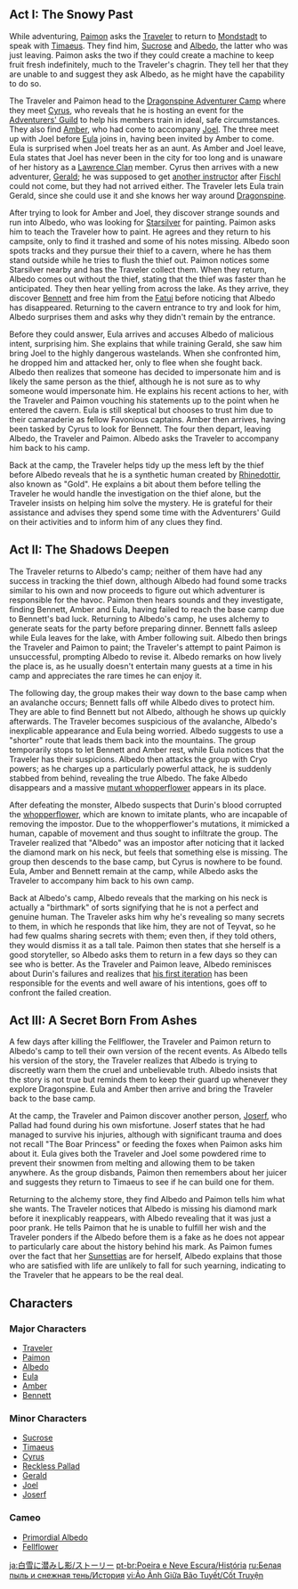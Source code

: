 {{EventTabs
|subpage1 = Born of the Snow
|subpage2 = Dragonspine Special Training
|subpage2name = Special Training
|subpage3 = Rise of the Fell Flower
|subpage3name = Fellflower Challenge
}}
{{Chapter Infobox
|item            = Chapter Shadows Amidst Snowstorms.png
|type            = Event
|act1            = The Snowy Past
|ARReq1          = 20
|archonQuestReq1 = [[Prologue]] Act II: [[For a Tomorrow Without Tears]]
|storyQuestReq1  = [[Princeps Cretaceus Chapter]] Act I: [[Traveler Observation Report]]
|worldQuestReq1  = [[Lost in the Snow]]
|act2            = The Shadows Deepen
|act3            = A Secret Born From Ashes
}}
==Act I: The Snowy Past==
{{Main|The Snowy Past}}

While adventuring, [[Paimon]] asks the [[Traveler]] to return to [[Mondstadt]] to speak with [[Timaeus]]. They find him, [[Sucrose]] and [[Albedo]], the latter who was just leaving. Paimon asks the two if they could create a machine to keep fruit fresh indefinitely, much to the Traveler's chagrin. They tell her that they are unable to and suggest they ask Albedo, as he might have the capability to do so.

The Traveler and Paimon head to the [[Dragonspine Adventurer Camp]] where they meet [[Cyrus]], who reveals that he is hosting an event for the [[Adventurers' Guild]] to help his members train in ideal, safe circumstances. They also find [[Amber]], who had come to accompany [[Joel]]. The three meet up with Joel before [[Eula]] joins in, having been invited by Amber to come. Eula is surprised when Joel treats her as an aunt. As Amber and Joel leave, Eula states that Joel has never been in the city for too long and is unaware of her history as a [[Lawrence Clan]] member. Cyrus then arrives with a new adventurer, [[Gerald]]; he was supposed to get [[Bennett|another instructor]] after [[Fischl]] could not come, but they had not arrived either. The Traveler lets Eula train Gerald, since she could use it and she knows her way around [[Dragonspine]].

After trying to look for Amber and Joel, they discover strange sounds and run into Albedo, who was looking for [[Starsilver]] for painting. Paimon asks him to teach the Traveler how to paint. He agrees and they return to his campsite, only to find it trashed and some of his notes missing. Albedo soon spots tracks and they pursue their thief to a cavern, where he has them stand outside while he tries to flush the thief out. Paimon notices some Starsilver nearby and has the Traveler collect them. When they return, Albedo comes out without the thief, stating that the thief was faster than he anticipated. They then hear yelling from across the lake. As they arrive, they discover [[Bennett]] and free him from the [[Fatui/Enemies|Fatui]] before noticing that Albedo has disappeared. Returning to the cavern entrance to try and look for him, Albedo surprises them and asks why they didn't remain by the entrance.

Before they could answer, Eula arrives and accuses Albedo of malicious intent, surprising him. She explains that while training Gerald, she saw him bring Joel to the highly dangerous wastelands. When she confronted him, he dropped him and attacked her, only to flee when she fought back. Albedo then realizes that someone has decided to impersonate him and is likely the same person as the thief, although he is not sure as to why someone would impersonate him. He explains his recent actions to her, with the Traveler and Paimon vouching his statements up to the point when he entered the cavern. Eula is still skeptical but chooses to trust him due to their camaraderie as fellow Favonious captains. Amber then arrives, having been tasked by Cyrus to look for Bennett. The four then depart, leaving Albedo, the Traveler and Paimon. Albedo asks the Traveler to accompany him back to his camp.

Back at the camp, the Traveler helps tidy up the mess left by the thief before Albedo reveals that he is a synthetic human created by [[Rhinedottir]], also known as "Gold". He explains a bit about them before telling the Traveler he would handle the investigation on the thief alone, but the Traveler insists on helping him solve the mystery. He is grateful for their assistance and advises they spend some time with the Adventurers' Guild on their activities and to inform him of any clues they find.

==Act II: The Shadows Deepen==
{{Main|The Shadows Deepen}}

The Traveler returns to Albedo's camp; neither of them have had any success in tracking the thief down, although Albedo had found some tracks similar to his own and now proceeds to figure out which adventurer is responsible for the havoc. Paimon then hears sounds and they investigate, finding Bennett, Amber and Eula, having failed to reach the base camp due to Bennett's bad luck. Returning to Albedo's camp, he uses alchemy to generate seats for the party before preparing dinner. Bennett falls asleep while Eula leaves for the lake, with Amber following suit. Albedo then brings the Traveler and Paimon to paint; the Traveler's attempt to paint Paimon is unsuccessful, prompting Albedo to revise it. Albedo remarks on how lively the place is, as he usually doesn't entertain many guests at a time in his camp and appreciates the rare times he can enjoy it.

The following day, the group makes their way down to the base camp when an avalanche occurs; Bennett falls off while Albedo dives to protect him. They are able to find Bennett but not Albedo, although he shows up quickly afterwards. The Traveler becomes suspicious of the avalanche, Albedo's inexplicable appearance and Eula being worried. Albedo suggests to use a "shorter" route that leads them back into the mountains. The group temporarily stops to let Bennett and Amber rest, while Eula notices that the Traveler has their suspicions. Albedo then attacks the group with Cryo powers; as he charges up a particularly powerful attack, he is suddenly stabbed from behind, revealing the true Albedo. The fake Albedo disappears and a massive [[Fellflower|mutant whopperflower]] appears in its place.

After defeating the monster, Albedo suspects that Durin's blood corrupted the [[whopperflowers|whopperflower]], which are known to imitate plants, who are incapable of removing the impostor. Due to the whopperflower's mutations, it mimicked a human, capable of movement and thus sought to infiltrate the group. The Traveler realized that "Albedo" was an impostor after noticing that it lacked the diamond mark on his neck, but feels that something else is missing. The group then descends to the base camp, but Cyrus is nowhere to be found. Eula, Amber and Bennett remain at the camp, while Albedo asks the Traveler to accompany him back to his own camp.

Back at Albedo's camp, Albedo reveals that the marking on his neck is actually a "birthmark" of sorts signifying that he is not a perfect and genuine human. The Traveler asks him why he's revealing so many secrets to them, in which he responds that like him, they are not of Teyvat, so he had few qualms sharing secrets with them; even then, if they told others, they would dismiss it as a tall tale. Paimon then states that she herself is a good storyteller, so Albedo asks them to return in a few days so they can see who is better. As the Traveler and Paimon leave, Albedo reminisces about Durin's failures and realizes that [[Primordial Albedo|his first iteration]] has been responsible for the events and well aware of his intentions, goes off to confront the failed creation.

==Act III: A Secret Born From Ashes==
{{Main|A Secret Born From Ashes}}

A few days after killing the Fellflower, the Traveler and Paimon return to Albedo's camp to tell their own version of the recent events. As Albedo tells his version of the story, the Traveler realizes that Albedo is trying to discreetly warn them the cruel and unbelievable truth. Albedo insists that the story is not true but reminds them to keep their guard up whenever they explore Dragonspine. Eula and Amber then arrive and bring the Traveler back to the base camp.

At the camp, the Traveler and Paimon discover another person, [[Joserf]], who Pallad had found during his own misfortune. Joserf states that he had managed to survive his injuries, although with significant trauma and does not recall "The Boar Princess" or feeding the foxes when Paimon asks him about it. Eula gives both the Traveler and Joel some powdered rime to prevent their snowmen from melting and allowing them to be taken anywhere. As the group disbands, Paimon then remembers about her juicer and suggests they return to Timaeus to see if he can build one for them.

Returning to the alchemy store, they find Albedo and Paimon tells him what she wants. The Traveler notices that Albedo is missing his diamond mark before it inexplicably reappears, with Albedo revealing that it was just a poor prank. He tells Paimon that he is unable to fulfill her wish and the Traveler ponders if the Albedo before them is a fake as he does not appear to particularly care about the history behind his mark. As Paimon fumes over the fact that her [[Sunsettia]]s are for herself, Albedo explains that those who are satisfied with life are unlikely to fall for such yearning, indicating to the Traveler that he appears to be the real deal.

==Characters==
===Major Characters===
*[[Traveler]]
*[[Paimon]]
*[[Albedo]]
*[[Eula]]
*[[Amber]]
*[[Bennett]]

===Minor Characters===
*[[Sucrose]]
*[[Timaeus]]
*[[Cyrus]]
*[[Reckless Pallad]]
*[[Gerald]]
*[[Joel]]
*[[Joserf]]

===Cameo===
*[[Primordial Albedo]]
*[[Fellflower]]

[[ja:白雪に潜みし影/ストーリー]]
[[pt-br:Poeira e Neve Escura/História]]
[[ru:Белая пыль и снежная тень/История]]
[[vi:Ảo Ảnh Giữa Bão Tuyết/Cốt Truyện]]